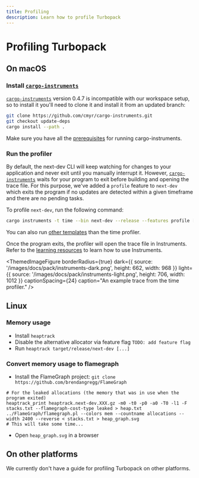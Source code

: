 ```yaml
---
title: Profiling
description: Learn how to profile Turbopack
---
```



# Profiling Turbopack

## On macOS

### Install [`cargo-instruments`]

[`cargo-instruments`] version 0.4.7 is incompatible with our workspace setup, so to install it you'll need to clone it and install it from an updated branch:

```sh
git clone https://github.com/cmyr/cargo-instruments.git
git checkout update-deps
cargo install --path .
```

Make sure you have all the [prerequisites](https://github.com/cmyr/cargo-instruments#pre-requisites) for running cargo-instruments.

### Run the profiler

By default, the next-dev CLI will keep watching for changes to your application and never exit until you manually interrupt it. However, [`cargo-instruments`] waits for your program to exit before building and opening the trace file. For this purpose, we've added a `profile` feature to `next-dev` which exits the program if no updates are detected within a given timeframe and there are no pending tasks.

To profile `next-dev`, run the following command:

```sh
cargo instruments -t time --bin next-dev --release --features profile [-- [...args]]
```

You can also run [other templates](https://github.com/cmyr/cargo-instruments#templates) than the time profiler.

Once the program exits, the profiler will open the trace file in Instruments. Refer to the [learning resources](https://github.com/cmyr/cargo-instruments#resources) to learn how to use Instruments.

<ThemedImageFigure
  borderRadius={true}
  dark={{
    source: '/images/docs/pack/instruments-dark.png',
    height: 662,
    width: 968
  }}
  light={{
    source: '/images/docs/pack/instruments-light.png',
    height: 706,
    width: 1012
  }}
  captionSpacing={24}
  caption="An example trace from the time profiler."
/>

## Linux

### Memory usage

- Install `heaptrack`
- Disable the alternative allocator via feature flag `TODO: add feature flag`
- Run `heaptrack target/release/next-dev [...]`

### Convert memory usage to flamegraph

- Install the FlameGraph project: `git clone https://github.com/brendangregg/FlameGraph`

```
# For the leaked allocations (the memory that was in use when the program exited)
heaptrack_print heaptrack.next-dev.XXX.gz -m0 -t0 -p0 -a0 -T0 -l1 -F stacks.txt --flamegraph-cost-type leaked > heap.txt
../FlameGraph/flamegraph.pl --colors mem --countname allocations --width 2400 --reverse < stacks.txt > heap_graph.svg
# This will take some time...
```

- Open `heap_graph.svg` in a browser

## On other platforms

We currently don't have a guide for profiling Turbopack on other platforms.

[`cargo-instruments`]: https://github.com/cmyr/cargo-instruments
